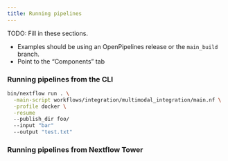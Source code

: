 ```yaml
---
title: Running pipelines
---
```


:::{.callout-note}
TODO: Fill in these sections.

* Examples should be using an OpenPipelines release or the `main_build` branch.
* Point to the "Components" tab
:::

### Running pipelines from the CLI

```bash
bin/nextflow run . \
  -main-script workflows/integration/multimodal_integration/main.nf \
  -profile docker \
  -resume 
  --publish_dir foo/
  --input "bar"
  --output "test.txt"
```

### Running pipelines from Nextflow Tower

